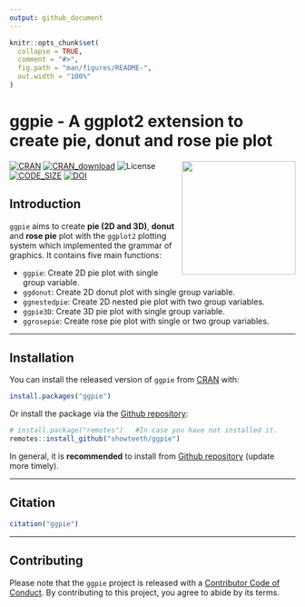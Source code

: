 ```yaml
---
output: github_document
---
```


<!-- README.md is generated from README.Rmd. Please edit that file -->

```r
knitr::opts_chunk$set(
  collapse = TRUE,
  comment = "#>",
  fig.path = "man/figures/README-",
  out.width = "100%"
)
```

# ggpie - A ggplot2 extension to create pie, donut and rose pie plot

<img src = "man/figures/ggpie_hex.png" align = "right" width = "200"/>

[![CRAN](https://www.r-pkg.org/badges/version/ggpie?color=orange)](https://cran.r-project.org/package=ggpie)
[![CRAN_download](http://cranlogs.r-pkg.org/badges/grand-total/ggpie?color=blue)](https://cran.r-project.org/package=ggpie)
![License](https://img.shields.io/badge/license-MIT-green)
[![CODE_SIZE](https://img.shields.io/github/languages/code-size/showteeth/ggpie.svg)](https://github.com/showteeth/ggpie)
[![DOI](https://zenodo.org/badge/DOI/10.5281/zenodo.6580728.svg)](https://doi.org/10.5281/zenodo.6580728)


## Introduction
`ggpie` aims to create **pie (2D and 3D)**, **donut** and **rose pie** plot with the `ggplot2` plotting system which implemented the grammar of graphics. It contains five main functions:

* `ggpie`: Create 2D pie plot with single group variable.
* `ggdonut`: Create 2D donut plot with single group variable.
* `ggnestedpie`: Create 2D nested pie plot with two group variables.
* `ggpie3D`: Create 3D pie plot with single group variable.
* `ggrosepie`: Create rose pie plot with single or two group variables.

<hr />


## Installation
You can install the released version of `ggpie` from [CRAN](https://cran.r-project.org/web/packages/ggpie/index.html) with:

```r
install.packages("ggpie")
```

Or install the package via the [Github repository](https://github.com/showteeth/ggpie):
```r
# install.package("remotes")   #In case you have not installed it.
remotes::install_github("showteeth/ggpie")
```

In general, it is **recommended** to install from [Github repository](https://github.com/showteeth/ggpie) (update more timely).

<hr />

## Citation
```r
citation("ggpie")
```

<hr />

## Contributing
Please note that the `ggpie` project is released with a [Contributor Code of Conduct](https://www.contributor-covenant.org/version/1/0/0/code-of-conduct/). By contributing to this project, you agree to abide by its terms.

<br />



